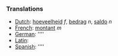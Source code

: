 ===Translations===
*[[Dutch]]: [[hoeveelheid]] ''f'', [[bedrag]] ''n'', [[saldo]] ''n''
*[[French]]: [[montant]] ''m''
*[[German]]: [[]] ''''
*[[Latin]]: [[]]
*[[Spanish]]: [[]] ''''